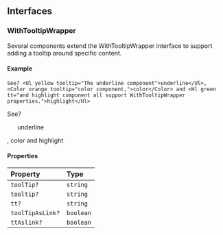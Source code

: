 ## Interfaces

### WithTooltipWrapper

Several components extend the WithTooltipWrapper interface to support adding a tooltip around specific content.

#### Example

```tsx
See? <Ul yellow tooltip="The underline component">underline</Ul>, <Color orange tooltip="color component,">color</Color> and <Hl green tt="and highlight component all support WithTooltipWrapper properties.">highlight</Hl>
```

See? <Ul yellow tooltip="The underline component">underline</Ul>, <Color orange tooltip="color component,">color</Color> and <Hl green tt="and highlight component all support WithTooltipWrapper properties.">highlight</Hl>

#### Properties

| Property         | Type      |
| :--------------- | :-------- |
| `toolTip?`       | `string`  |
| `tooltip?`       | `string`  |
| `tt?`            | `string`  |
| `toolTipAsLink?` | `boolean` |
| `ttAslink?`      | `boolean` |
